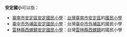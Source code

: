 '''安定國小'''可以指：
* [[臺南市安定區安定國民小學|臺南市安定區安定國民小學]]：[[台灣|台灣]][[臺南市|臺南市]][[安定區_(臺南市)|安定區]]的[[國民小學|國民小學]]
* [[臺中市外埔區安定國民小學|臺中市外埔區安定國民小學]]：台灣[[臺中市|臺中市]][[外埔區|外埔區]]的國民小學
* [[雲林縣西螺鎮安定國民小學|雲林縣西螺鎮安定國民小學]]：台灣[[雲林縣|雲林縣]][[西螺鎮|西螺鎮]]的國民小學
{{Disambig|消歧義索引|Cat=四字教育機構消歧義}}